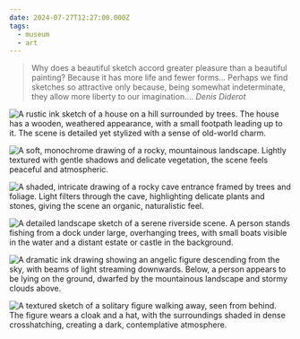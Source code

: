```yaml
---
date: 2024-07-27T12:27:00.000Z
tags:
  - museum
  - art
---
```

> Why does a beautiful sketch accord greater pleasure than a beautiful painting? Because it has more life and fewer forms… Perhaps we find sketches so attractive only because, being somewhat indeterminate, they allow more liberty to our imagination….
> <cite>Denis Diderot</cite>

<div className="max-w-[500px]">

  ![A rustic ink sketch of a house on a hill surrounded by trees. The house has a wooden, weathered appearance, with a small footpath leading up to it. The scene is detailed yet stylized with a sense of old-world charm.](/assets/art/20240727-IMG_9853.jpg "<i>Landscape with a House by a Lake</i>, by Matthijs Bril")

  ![A soft, monochrome drawing of a rocky, mountainous landscape. Lightly textured with gentle shadows and delicate vegetation, the scene feels peaceful and atmospheric.](/assets/art/20240727-IMG_9867.jpg "<i>Study of River and Rocks</i>, by Cornelis van Poelenburch")

  ![A shaded, intricate drawing of a rocky cave entrance framed by trees and foliage. Light filters through the cave, highlighting delicate plants and stones, giving the scene an organic, naturalistic feel.](/assets/art/20240727-IMG_9871.jpg "<i>View from Neptune’s Grotto in Tivoli</i>, attributed to Johannes Jansz Collaert")

  ![A detailed landscape sketch of a serene riverside scene. A person stands fishing from a dock under large, overhanging trees, with small boats visible in the water and a distant estate or castle in the background.](/assets/art/20240727-IMG_9879.jpg "<i>View of the River Vecht, with Fishermen, Pollarded Willows, and a Boathouse on the Opposite Bank</i>, by Abraham Rutgers")

  ![A dramatic ink drawing showing an angelic figure descending from the sky, with beams of light streaming downwards. Below, a person appears to be lying on the ground, dwarfed by the mountainous landscape and stormy clouds above.](/assets/art/20240727-IMG_9889.jpg "<i>Jacob’s Dream</i>, by John Constable, after Aert de Gelder")

  ![A textured sketch of a solitary figure walking away, seen from behind. The figure wears a cloak and a hat, with the surroundings shaded in dense crosshatching, creating a dark, contemplative atmosphere.](/assets/art/20240727-IMG_9896.jpg "<i>A Man Walking Seen from Behind</i>, by Georges Seurat")

</div>